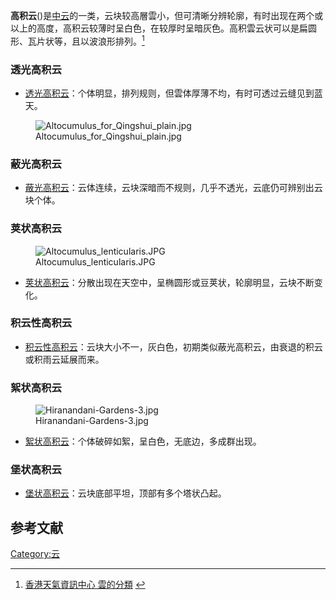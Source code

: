 {{Infobox 雲
|名称=高积云
|图像=Altocumulus1.jpg
|图像说明=典型的高积云样貌
|缩写符号=Ac
|云形符号=[[File:CM_2.png|File:CM 2.png]][[File:CM_3.png|File:CM 3.png]][[File:CM_4.png|File:CM 4.png]][[File:CM_5.png|File:CM 5.png]][[File:CM_6.png|File:CM 6.png]][[File:CM_7.png|File:CM 7.png]][[File:CM_8.png|File:CM 8.png]][[File:CM_9.png|File:CM 9.png]]
|族=中云族
|属=高积云属
|种=
|变种=
|副变种=
|高度=2,000~7,000
|特征=波纹状，棉絮状，小团块状
|降水=有
}}

'''高积云'''({{lang-en|'''Altocumulus'''}})是[[中云|中云]]的一类，云块较高層雲小，但可清晰分辨轮廓，有时出现在两个或以上的高度，高积云较薄时呈白色，在较厚时呈暗灰色。高积雲云状可以是扁圆形、瓦片状等，且以波浪形排列。<ref name="香港天氣資訊中心 雲的分類">[http://www.weather.com.hk/learn/cloud2.asp 香港天氣資訊中心 雲的分類] {{webarchive|url=https://archive.is/20121208173748/http://www.weather.com.hk/learn/cloud2.asp |date=2012-12-08 }}</ref>

===透光高积云===
*[[透光高积云|透光高积云]]：个体明显，排列规则，但雲体厚薄不均，有时可透过云缝见到蓝天。
[[File:Altocumulus_for_Qingshui_plain.jpg|thumb]]
===蔽光高积云===
*[[蔽光高积云|蔽光高积云]]：云体连续，云块深暗而不规则，几乎不透光，云底仍可辨别出云块个体。
===荚状高积云===
[[File:Altocumulus_lenticularis.JPG|thumb]]
*[[荚状高积云|荚状高积云]]：分散出现在天空中，呈椭圆形或豆荚状，轮廓明显，云块不断变化。
===积云性高积云===
*[[积云性高积云|积云性高积云]]：云块大小不一，灰白色，初期类似蔽光高积云，由衰退的积云或积雨云延展而来。
===絮状高积云===
[[File:Hiranandani-Gardens-3.jpg|thumb]]
*[[絮状高积云|絮状高积云]]：个体破碎如絮，呈白色，无底边，多成群出现。
===堡状高积云===
*[[堡状高积云|堡状高积云]]：云块底部平坦，顶部有多个塔状凸起。

==参考文献==
<div class="references-small">
<references />
</div>

{{云型}}
[[Category:云|Category:云]]